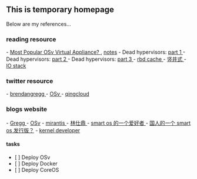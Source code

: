 == This is temporary homepage ==
Below are my references...

=== reading resource ===
- [[ http://osv.io/blog/blog/2014/07/01/s3stat/ | Most Popular OSv Virtual Appliance? ]], [[notes/most-popular-osv-app|notes]]
- Dead hypervisors: [[ http://osv.io/blog/blog/2014/06/19/containers-hypervisors-part-1/ | part 1 ]]
- Dead hypervisors: [[ http://osv.io/blog/blog/2014/06/19/containers-hypervisors-part-2/ | part 2 ]]
- Dead hypervisors: [[ http://osv.io/blog/blog/2014/06/23/containers-hypervisors-part-3/ | part 3 ]]
- [[ http://www.wzxue.com/rbdcache/ | rbd cache ]]
- [[ http://qing.blog.sina.com.cn/2244218960/85c4105033000b4h.html | 竖井式 ]]
- [[ http://blog.chinaunix.net/uid/7494944.html | IO stack ]]

=== twitter resource ===
- [[ https://twitter.com/brendangregg | brendangregg ]]
- [[ https://twitter.com/CloudiusSystems | OSv ]]
- [[ https://twitter.com/fisherman | qingcloud ]]

=== blogs website ===
- [[ http://www.brendangregg.com/ | Gregg ]]
- [[ http://osv.io/blog/ | OSv]]
- [[ http://www.mirantis.com/blog/ | mirantis ]]
- [[ http://qing.blog.sina.com.cn/linshiding | 林仕鼎 ]]
- [[ http://liyu1981.github.io/index.html | smart os 的一个爱好者 ]]
- [[ http://www.dogeos.net/ | 国人的一个 smart os 发行版？]]
- [[ http://blog.chinaunix.net/uid/7494944.html | kernel developer ]]

==== tasks ====
* [ ] Deploy OSv
* [ ] Deploy Docker
* [ ] Deploy CoreOS

